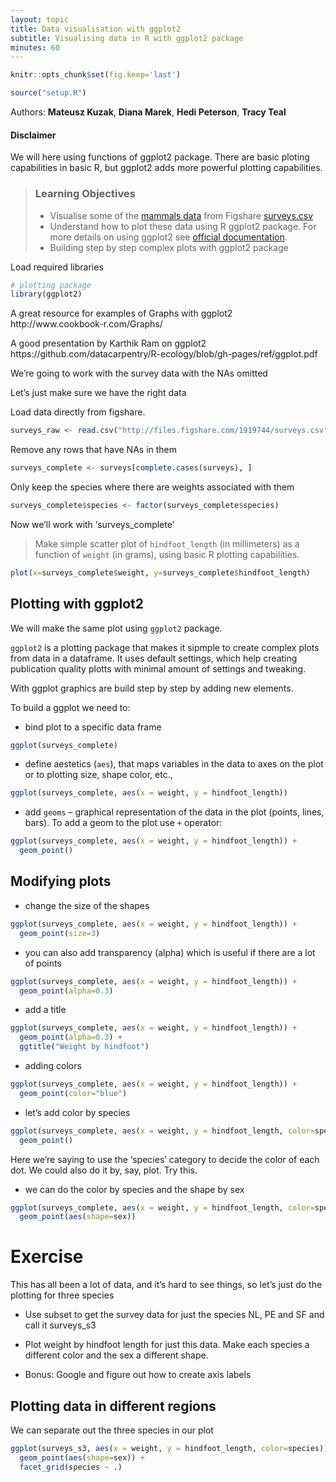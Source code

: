 ```yaml
---
layout: topic
title: Data visualisation with ggplot2
subtitle: Visualising data in R with ggplot2 package
minutes: 60
---
```


<!---
show hide magic

<style> div.hidecode + pre {display: none} div.hidecode {color: #337ab7}</style><script> doclick=function(e){ e.nextSibling.nextSibling.style.display = e.nextSibling.nextSibling.style.display === "block" ? "none" : "block"; }</script>
-->

```r
knitr::opts_chunk$set(fig.keep='last')
```

```r
source("setup.R")
```

Authors: **Mateusz Kuzak**, **Diana Marek**, **Hedi Peterson**, **Tracy Teal**



#### Disclaimer

We will here using functions of ggplot2 package. There are basic ploting
capabilities in basic R, but ggplot2 adds more powerful plotting capabilities.

> ### Learning Objectives
>
> -	Visualise some of the
>[mammals data](http://figshare.com/articles/Portal_Project_Teaching_Database/1314459)
>from Figshare [surveys.csv](http://files.figshare.com/1919744/surveys.csv)
> -	Understand how to plot these data using R ggplot2 package. For more details
>on using ggplot2 see
>[official documentation](http://docs.ggplot2.org/current/).
> -	Building step by step complex plots with ggplot2 package

Load required libraries

```r
# plotting package
library(ggplot2)
```

A great resource for examples of Graphs with ggplot2  
http://www.cookbook-r.com/Graphs/

A good presentation by Karthik Ram on ggplot2
https://github.com/datacarpentry/R-ecology/blob/gh-pages/ref/ggplot.pdf


We're going to work with the survey data with the NAs omitted

Let's just make sure we have the right data


Load data directly from figshare.

```r
surveys_raw <- read.csv("http://files.figshare.com/1919744/surveys.csv")
```

Remove any rows that have NAs in them
```r
surveys_complete <- surveys[complete.cases(surveys), ]
```

Only keep the species where there are weights associated with them
```r
surveys_complete$species <- factor(surveys_complete$species)
```

Now we'll work with 'surveys_complete'

> Make simple scatter plot of `hindfoot_length` (in millimeters) as a function of
> `weight` (in grams), using basic R plotting capabilities.

```r
plot(x=surveys_complete$weight, y=surveys_complete$hindfoot_length)
```

## Plotting with ggplot2

We will make the same plot using `ggplot2` package.

`ggplot2` is a plotting package that makes it sipmple to create complex plots
from data in a dataframe. It uses default settings, which help creating
publication quality plotts with minimal amount of settings and tweaking.

With ggplot graphics are build step by step by adding new elements.

To build a ggplot we need to:

- bind plot to a specific data frame

```r
ggplot(surveys_complete)
```

- define aestetics (`aes`), that maps variables in the data to axes on the plot
     or to plotting size, shape color, etc.,

```r
ggplot(surveys_complete, aes(x = weight, y = hindfoot_length))
```

- add `geoms` -- graphical representation of the data in the plot (points,
     lines, bars). To add a geom to the plot use `+` operator:

```r
ggplot(surveys_complete, aes(x = weight, y = hindfoot_length)) +
  geom_point()
```

## Modifying plots

- change the size of the shapes

```r
ggplot(surveys_complete, aes(x = weight, y = hindfoot_length)) +
  geom_point(size=3)
```

- you can also add transparency (alpha) which is useful if there are a lot of points
```r
ggplot(surveys_complete, aes(x = weight, y = hindfoot_length)) +
  geom_point(alpha=0.3)
```

- add a title
```r
ggplot(surveys_complete, aes(x = weight, y = hindfoot_length)) +
  geom_point(alpha=0.3) +
  ggtitle("Weight by hindfoot")
```

- adding colors

```r
ggplot(surveys_complete, aes(x = weight, y = hindfoot_length)) +
  geom_point(color="blue")
```

- let's add color by species

```r
ggplot(surveys_complete, aes(x = weight, y = hindfoot_length, color=species)) +
  geom_point()
```

Here we're saying to use the 'species' category to decide the color of each dot.
We could also do it by, say, plot. Try this. 

- we can do the color by species and the shape by sex

```r
ggplot(surveys_complete, aes(x = weight, y = hindfoot_length, color=species)) +
  geom_point(aes(shape=sex))
```

# Exercise

This has all been a lot of data, and it's hard to see things, so let's just do
the plotting for three species

- Use subset to get the survey data for just the species NL, PE and SF and 
call it surveys_s3

- Plot weight by hindfoot length for just this data. Make each species a 
different color and the sex a different shape.

- Bonus: Google and figure out how to create axis labels


## Plotting data in different regions

We can separate out the three species in our plot


```r
ggplot(surveys_s3, aes(x = weight, y = hindfoot_length, color=species)) +
  geom_point(aes(shape=sex)) +
  facet_grid(species ~ .)

```




